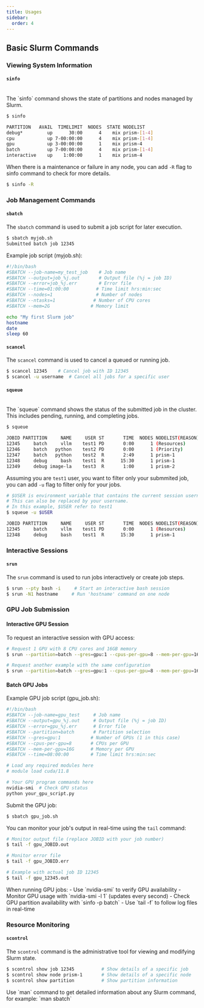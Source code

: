 ```yaml
---
title: Usages
sidebar:
  order: 4
---
```



## Basic Slurm Commands

### Viewing System Information

#### `sinfo`

<br />
The `sinfo` command shows the state of partitions and nodes managed by Slurm.
<br />


```bash
$ sinfo

PARTITION   AVAIL  TIMELIMIT  NODES  STATE NODELIST
debug*         up      30:00      4    mix prism-[1-4]
cpu            up 7-00:00:00      4    mix prism-[1-4]
gpu            up 3-00:00:00      1    mix prism-4
batch          up 7-00:00:00      4    mix prism-[1-4]
interactive    up    1:00:00      1    mix prism-4
```

When there is a maintenance or failure in any node, you can add `-R` flag to sinfo command to check for more details.

```bash
$ sinfo -R
```

### Job Management Commands

#### `sbatch`
The `sbatch` command is used to submit a job script for later execution.

```bash
$ sbatch myjob.sh
Submitted batch job 12345
```

Example job script (myjob.sh):
```bash
#!/bin/bash
#SBATCH --job-name=my_test_job    # Job name
#SBATCH --output=job_%j.out       # Output file (%j = job ID)
#SBATCH --error=job_%j.err        # Error file
#SBATCH --time=01:00:00          # Time limit hrs:min:sec
#SBATCH --nodes=1                # Number of nodes
#SBATCH --ntasks=1              # Number of CPU cores
#SBATCH --mem=2G               # Memory limit

echo "My first Slurm job"
hostname
date
sleep 60
```

#### `scancel`
The `scancel` command is used to cancel a queued or running job.

```bash
$ scancel 12345    # Cancel job with ID 12345
$ scancel -u username  # Cancel all jobs for a specific user
```

#### `squeue`

<br />
The `squeue` command shows the status of the submitted job in the cluster. This includes pending, running, and completing jobs.
<br />

```bash
$ squeue

JOBID PARTITION     NAME     USER ST       TIME  NODES NODELIST(REASON)
12345     batch     vllm    test1 PD       0:00      1 (Resources)
12346     batch   python    test2 PD       0:00      1 (Priority)
12347     batch   python    test2  R       2:49      1 prism-1
12348     debug     bash    test1  R      15:30      1 prism-1
12349     debug image-la    test3  R       1:00      1 prism-2
```

Assuming you are `test1` user, you want to filter only your submmited job, you can add `-u` flag to filter only for your jobs.

```bash
# $USER is environment variable that contains the current session username. 
# This can also be replaced by your username.
# In this example, $USER refer to test1
$ squeue -u $USER 

JOBID PARTITION     NAME     USER ST       TIME  NODES NODELIST(REASON)
12345     batch     vllm    test1 PD       0:00      1 (Resources)
12348     debug     bash    test1  R      15:30      1 prism-1

```

### Interactive Sessions

#### `srun`
The `srun` command is used to run jobs interactively or create job steps.

```bash
$ srun --pty bash -i     # Start an interactive bash session
$ srun -N1 hostname     # Run 'hostname' command on one node
```

### GPU Job Submission

#### Interactive GPU Session
To request an interactive session with GPU access:

```bash
# Request 1 GPU with 8 CPU cores and 16GB memory
$ srun --partition=batch --gres=gpu:1 --cpus-per-gpu=8 --mem-per-gpu=16G --pty bash -i

# Request another example with the same configuration
$ srun --partition=batch --gres=gpu:1 --cpus-per-gpu=8 --mem-per-gpu=16G --pty bash -i
```

#### Batch GPU Jobs
Example GPU job script (gpu_job.sh):
```bash
#!/bin/bash
#SBATCH --job-name=gpu_test     # Job name
#SBATCH --output=gpu_%j.out     # Output file (%j = job ID)
#SBATCH --error=gpu_%j.err      # Error file
#SBATCH --partition=batch       # Partition selection
#SBATCH --gres=gpu:1           # Number of GPUs (1 in this case)
#SBATCH --cpus-per-gpu=8       # CPUs per GPU
#SBATCH --mem-per-gpu=16G      # Memory per GPU
#SBATCH --time=08:00:00        # Time limit hrs:min:sec

# Load any required modules here
# module load cuda/11.8

# Your GPU program commands here
nvidia-smi  # Check GPU status
python your_gpu_script.py
```

Submit the GPU job:
```bash
$ sbatch gpu_job.sh
```

You can monitor your job's output in real-time using the `tail` command:
```bash
# Monitor output file (replace JOBID with your job number)
$ tail -f gpu_JOBID.out

# Monitor error file
$ tail -f gpu_JOBID.err

# Example with actual job ID 12345
$ tail -f gpu_12345.out
```

<Aside type="tip">
  When running GPU jobs:
  - Use `nvidia-smi` to verify GPU availability
  - Monitor GPU usage with `nvidia-smi -l 1` (updates every second)
  - Check GPU partition availability with `sinfo -p batch`
  - Use `tail -f` to follow log files in real-time
</Aside>

### Resource Monitoring

#### `scontrol`
The `scontrol` command is the administrative tool for viewing and modifying Slurm state.

```bash
$ scontrol show job 12345          # Show details of a specific job
$ scontrol show node prism-1       # Show details of a specific node
$ scontrol show partition          # Show partition information
```

<Aside type="tip">
  Use `man` command to get detailed information about any Slurm command, for example: `man sbatch`
</Aside>




